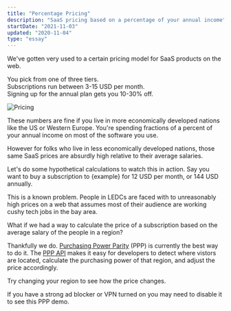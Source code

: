 ```yaml
---
title: "Percentage Pricing"
description: "SaaS pricing based on a percentage of your annual income"
startDate: "2021-11-03"
updated: "2020-11-04"
type: "essay"
---
```


We've gotten very used to a certain pricing model for SaaS products on the web.

You pick from one of three tiers.  
Subscriptions run between 3-15 USD per month.  
Signing up for the annual plan gets you 10-30% off.

<FullWidthSection>

<img src="https://via.placeholder.com/1200x300.png" alt="Pricing" />

</FullWidthSection>

These numbers are fine if you live in more economically developed nations like the US or Western Europe. You're spending fractions of a percent of your annual income on most of the software you use.

However for folks who live in less economically developed nations, those same SaaS prices are absurdly high relative to their average salaries.

Let's do some hypothetical calculations to watch this in action. Say you want to buy a subscription to {example} for 12 USD per month, or 144 USD annually.

<PercentageCalculatorOne />

<PercentageCalculatorTwo />

This is a known problem. People in LEDCs are faced with to unreasonably high prices on a web that assumes most of their audience are working cushy tech jobs in the bay area.

What if we had a way to calculate the price of a subscription based on the average salary of the people in a region?

Thankfully we do. [Purchasing Power Parity](https://en.wikipedia.org/wiki/Purchasing_power_parity) (PPP) is currently the best way to do it. The [PPP API](https://github.com/rwieruch/purchasing-power-parity) makes it easy for developers to detect where vistors are located, calculate the purchasing power of that region, and adjust the price accordingly.

Try changing your region to see how the price changes.

<PPP />

If you have a strong ad blocker or VPN turned on you may need to disable it to see this PPP demo.

